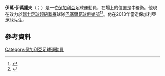 '''伊萬·伊萬諾夫'''（{{lang-bg|Иван Каменов Иванов}}；{{bd|1988年|2月25日}}）是一位[[保加利亞|保加利亞]]足球運動員，在場上的位置是中後衛。他現在效力於[[瑞士足球超級聯賽|瑞士足球超級聯賽]]球隊[[巴塞爾足球俱樂部|巴塞爾足球俱樂部]]<ref>{{Cite web | url=http://www.fcb.ch/news/show/byItemID/de-de/10044/30938/26/7/7 | title=Ivan Ivanov zum FC Basel 1893 | language=de | publisher=fcb.ch | date=8 August 2013 | accessdate=14 December 2013 | archive-url=https://web.archive.org/web/20131214153419/http://www.fcb.ch/news/show/byItemID/de-de/10044/30938/26/7/7 | archive-date=2013-12-14 | dead-url=yes }}</ref><ref>{{Cite web | url=http://topsport.ibox.bg/news/id_135314584 | title=Челси без драма срещу Стяуа, Шалке изхърли Базел | language=bg | publisher=topsport.ibox.bg | date=11 December 2013 | accessdate=16 February 2014 | archive-date=2015-02-16 | archive-url=https://web.archive.org/web/20150216005751/http://topsport.ibox.bg/news/id_135314584 }}</ref>。他在2013年當選保加利亞足球先生。
==參考資料==
{{Reflist}}

{{DEFAULTSORT:Ivanov, Ivan}}
[[Category:保加利亞足球運動員|Category:保加利亞足球運動員]]